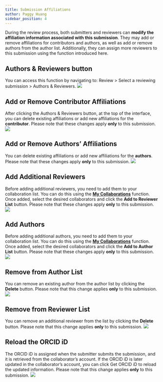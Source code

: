 ```yaml
---
title: Submission Affiliations
author: Paggy Huang
sidebar_position: 4
---
```


During the review process, both submitters and reviewers can **modify the affiliation information associated with this submission**. They may add or remove affiliations for contributors and authors, as well as add or remove authors from the author list.
Additionally, they can assign more reviewers to this submission using the function introduced here.


## Authors & Reviewers button

You can access this function by navigating to: Review > Select a reviewing submission > Authors & Reviewers.
![](/img/repo/review/authors_and_reviewers_button.png)

## Add or Remove Contributor Affiliations

After clicking the Authors & Reviewers button, at the top of the interface, you can delete existing affiliations or add new affiliations for the **contributor**.
Please note that these changes apply **only** to this submission.
![](/img/repo/review/contributor_affiliation.png)

## Add or Remove Authors’ Affiliations

You can delete existing affiliations or add new affiliations for the **authors**.
Please note that these changes apply **only** to this submission.
![](/img/repo/review/authors_affiliation.png)

## Add Additional Reviewers

Before adding additional reviewers, you need to add them to your collaboration list.
You can do this using the **[My Collaborations](/docs/repo/settings_preparation#add-your-collaborators)** function.
Once added, select the desired collaborators and click the **Add to Reviewer List** button.
Please note that these changes apply **only** to this submission.
![](/img/repo/review/add-reviewers.png)

## Add Authors

Before adding additional authors, you need to add them to your collaboration list.
You can do this using the **[My Collaborations](/docs/repo/settings_preparation#add-your-collaborators)** function.
Once added, select the desired collaborators and click the **Add to Author List** button.
Please note that these changes apply **only** to this submission.
![](/img/repo/review/add-new-authors.png)

## Remove from Author List

You can remove an existing author from the author list by clicking the **Delete** button.
Please note that this change applies **only** to this submission.
![](/img/repo/review/remove_from_author_list.png)

## Remove from Reviewer List

You can remove an additional reviewer from the list by clicking the **Delete** button.
Please note that this change applies **only** to this submission.
![](/img/repo/review/remove_from_reviewer_list.png)

## Reload the ORCID iD

The ORCID iD is assigned when the submitter submits the submission, and it is retrieved from the collaborator’s account. If the ORCID iD is later updated in the collaborator’s account, you can click Get ORCID iD to reload the updated information.
Please note that this change applies **only** to this submission.
![](/img/repo/review/get_orcid_id.png)